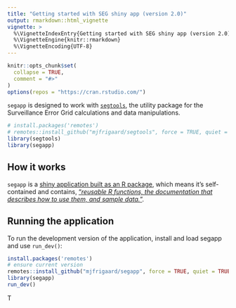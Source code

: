 ```yaml
---
title: "Getting started with SEG shiny app (version 2.0)"
output: rmarkdown::html_vignette
vignette: >
  %\VignetteIndexEntry{Getting started with SEG shiny app (version 2.0)}
  %\VignetteEngine{knitr::rmarkdown}
  %\VignetteEncoding{UTF-8}
---
```


```r
knitr::opts_chunk$set(
  collapse = TRUE,
  comment = "#>"
)
options(repos = "https://cran.rstudio.com/")
```

`segapp` is designed to work with [`segtools`](https://mjfrigaard.github.io/segtools/index.html), the utility package for the Surveillance Error Grid calculations and data manipulations.

```r
# install.packages('remotes')
# remotes::install_github("mjfrigaard/segtools", force = TRUE, quiet = TRUE)
library(segtools)
library(segapp)
```

## How it works

`segapp` is a [shiny application built as an R package](https://mastering-shiny.org/scaling-packaging.html), which means it's self-contained and contains, ["*reusable R functions, the documentation that describes how to use them, and sample data.*"](https://r-pkgs.org/).

## Running the application 

To run the development version of the application, install and load segapp and use `run_dev()`:

```r
install.packages('remotes')
# ensure current version
remotes::install_github("mjfrigaard/segapp", force = TRUE, quiet = TRUE)
library(segapp)
run_dev()
```

T




